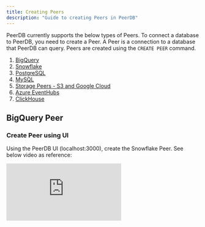 ```yaml
---
title: Creating Peers
description: "Guide to creating Peers in PeerDB"
---
```


PeerDB currently supports the below types of Peers. To connect a database to PeerDB, you need to create a Peer. A Peer is a connection to a database that PeerDB can query. Peers are created using the `CREATE PEER` command.

1. [BigQuery](#bigquery-peer)
2. [Snowflake](#snowflake-peer)
3. [PostgreSQL](#postgresql-peer)
5. [MySQL](#mysql-peer)
6. [Storage Peers - S3 and Google Cloud](#storage-peers-s3-and-gcs)
7. [Azure EventHubs](#eventhub-peer)
8. [ClickHouse](#clickhouse-peer)

## BigQuery Peer

### Create Peer using UI
Using the PeerDB UI (localhost:3000), create the Snowflake Peer. See below video as reference:

<div style={{ position: "relative", paddingBottom: "56.25%", height: 0 }}>
  <iframe
    src="https://www.loom.com/embed/4919db8f165a40e583dcde18b0ffe6a1?sid=ae95b635-5726-42a9-b60d-801d7777a8e2"
    frameBorder={0}
    webkitallowfullscreen=""
    mozallowfullscreen=""
    allowFullScreen=""
    style={{
      position: "absolute",
      top: 0,
      left: 0,
      width: "100%",
      height: "100%"
    }}
  />
</div>

### Create Peer using connection string

```sql
CREATE PEER bq_peer FROM BIGQUERY WITH
(
  type = 'service_account',
  project_id = '<project_id>',
  private_key_id = '<private_key_id>',
  private_key = '<private_key>',
  client_email = '<client_email>',
  client_id = '<client_id>',
  auth_uri = '<auth_uri>',
  token_uri = '<token_uri>',
  auth_provider_x509_cert_url = '<auth_provider_x509_cert_url>',
  client_x509_cert_url = '<client_x509_cert_url>',
  dataset_id = '<dataset_id>'
);

-- Query away tables in BigQuery
SELECT * FROM bq_peer.test_table;
```

### Authentication

PeerDB authenticates the creation of a BigQuery peer based on the service account. All the fields within the `CREATE PEER` command can be acquired from a service account JSON.
If you have a service account key, you can use that or [create a new one](https://cloud.google.com/iam/docs/keys-create-delete) dedicated for PeerDB.

<Info>
  Make sure you have the right permissions for the service account, PeerDB
  requires at least read permissions for querying. For MIRROR it requires both
  read and write.
</Info>

### Considerations

1. **Dataset Specific:** PeerDB only supports querying tables within a dataset. Cross dataset joins are not supported yet.
2. **Supported Datatypes:** All string, numeric and timestamp based datatypes are supported for querying. Record and Struct data-types are projected as JSONB. JSON datatype in BQ is not supported yet.
3. **SQL Coverage:** Most SQL constructs in reads incl. Simple Selects, JOINs, aggregations, window functions, CTEs etc are supported. You can run both Postgres compatible and BQ compatible queries through PeerDBs interface.
4. **Error Handling:** If a query fails on the BigQuery side because of lack of auth or query coverage or timeout, PeerDB handles that error and propagates the entire message as a JSON text to the end-user. We also capture this ERROR message within PeerDB logs.

## Snowflake Peer

### Create Peer using UI
Using the PeerDB UI (localhost:3000), create the Snowflake Peer. See below video as reference:

<div style={{ position: "relative", paddingBottom: "56.25%", height: 0 }}>
  <iframe
    src="https://www.loom.com/embed/7a8eb794911e49e9bc994c03d0cfeda0?sid=041aa7ea-5ed3-43f5-b4e3-51c39aa2f133"
    frameBorder={0}
    webkitallowfullscreen=""
    mozallowfullscreen=""
    allowFullScreen=""
    style={{
      position: "absolute",
      top: 0,
      left: 0,
      width: "100%",
      height: "100%"
    }}
  />
</div>

### Create Peer using connection string

```sql
CREATE PEER sf_peer FROM SNOWFLAKE WITH
(
  account_id = '<snowflake_account_identifier>',
  username = '<user_name>',
  private_key ='<private_key>',
  password = '<password>' -- only provide when the private key is encrypted
  database = '<database_name>',
  schema = '<schema>',
  warehouse = '<ware_house>',
  role = '<role>',
  query_timeout = '<query_timeout_in_seconds>'
);

-- Query away tables in Snowflake
SELECT * FROM sf_peer.<schema>.<tablename>;
```
### Granting permissions
PeerDB needs to be able to create, read and write to objects in the database you provide. The following commands ensure a smooth mirror:
```sql
GRANT ALL PRIVILEGES ON DATABASE <dbname> TO ROLE <role_used_while_creating_peer>;
GRANT USAGE ON SCHEMA <schema> TO <role_used_while_creating_peer>;
GRANT ALL ON SCHEMA <schema> TO <role_used_while_creating_peer>;
```
More information can be found [here](https://docs.snowflake.com/en/user-guide/security-access-control-configure#label-security-custom-role).
### Authentication

PeerDB authenticates the creation of a Snowflake peer based key pair authentication. Encrypted private keys are also supported.
Refer to this [doc](https://docs.snowflake.com/en/user-guide/key-pair-auth#configuring-key-pair-authentication) to create key pair, assign them to the right role and help populate the above fields.

### Considerations

1. **Database Specific:** PeerDB only supports querying tables within a database. Cross database joins are not supported yet.
2. **Supported Datatypes:** All string, numeric and timestamp based datatypes are supported for querying.
3. **SQL Coverage:** Most SQL constructs in reads incl. Simple Selects, JOINs, aggregations, window functions, CTEs etc are supported. You can run both Postgres compatible and SF compatible queries through PeerDBs interface.
4. **Error Handling:** If a query fails on the Snowflake side because of lack of auth or query coverage or timeout, PeerDB handles that error and propagates the entire message as a JSON text to the end-user. We also capture this ERROR message within PeerDB logs.

## PostgreSQL Peer
### Create Peer using UI
Using the PeerDB UI (localhost:3000), create the Postgres Peer. See below video as reference:

<div style={{ position: "relative", paddingBottom: "56.25%", height: 0 }}>
  <iframe
    src="https://www.loom.com/embed/a28dcf4f54a24102a7522bf3834a204e?sid=fde66e4a-778e-4f15-a284-0dd0f1116541"
    frameBorder={0}
    webkitallowfullscreen=""
    mozallowfullscreen=""
    allowFullScreen=""
    style={{
      position: "absolute",
      top: 0,
      left: 0,
      width: "100%",
      height: "100%"
    }}
  />
</div>

### Create Peer using connection string
```sql
CREATE PEER postgres_peer FROM POSTGRES WITH
(
    host = '<hostname>',
    port = '<port>',
    user = '<user>',
    password = '<password>',
    database = '<dbname>'
);

-- Query away tables in Postgres
SELECT * FROM postgres_peer.<schema>.<tablename>;
```

If you are connecting to a Docker Postgres instance on the same docker network as PeerDB, then the hostname will be the service name of the Postgres server and the port will be `5432`.

### Considerations

1. **Supported Datatypes:** All string, numeric and timestamp based datatypes are supported for querying. We are actively addding support for other types.
2. **Unsupported COPY command:** COPY command is not supported yet.

### SSH Tunneling Configuration (Optional)
You can connect to a PostgreSQL database through a bastion host using SSH tunneling.
Here's a [guide on setting up an SSH tunnel for PeerDB.](/connect/postgres/rds_postgres#peerdb-ssh-tunneling-guide-optional)


Then, create a PostgreSQL peer using an SSH tunnel:


```sql
CREATE PEER ssh_postgres_peer FROM POSTGRES WITH
(
    host = '<hostname>',
    port = 5432,
    user = '<user>',
    password = '<password>',
    database = '<dbname>',
    ssh_config = '{
        "host": "<ssh_host>",
        "port": 22,
        "user": "<ssh_user>",
        "password": "<ssh_password>",
        "private_key": "<base64_encoded_ssh_private_key>"
        "host_key": "host_key" -- optional
    }'
);
```

Note that the input for the private key here expects a base64 encoded private key.
The host key input is optional and is for preventing MITM attacks.

## Storage Peers - S3 and GCS

### Create Peer using UI
Using the PeerDB UI (localhost:3000), create the Snowflake Peer. See below video as reference:

<div style={{ position: "relative", paddingBottom: "56.25%", height: 0 }}>
  <iframe
    src="https://www.loom.com/embed/321a0d0becc249c9ab3478e1ea0bad33?sid=737eebc9-e019-4772-9b6b-4cf47d428a95"
    frameBorder={0}
    webkitallowfullscreen=""
    mozallowfullscreen=""
    allowFullScreen=""
    style={{
      position: "absolute",
      top: 0,
      left: 0,
      width: "100%",
      height: "100%"
    }}
  />
</div>

### Create Peer using connection string

For CDC, you would require a PostgreSQL instance to use as an external metadata store.
The CREATE PEER command for S3/GCS depends on how you set the following parameters.
```sql
CREATE PEER storage_peer FROM S3 WITH
(
    url = 's3://<gcs/s3_bucket_name>/<prefix>', -- bucket should exist
    access_key_id = '<hmac_key>', -- or AWS equivalent
    secret_access_key = '<hmac_secret>', -- or AWS equivalent
    region = 'auto', -- for S3, use the region of your bucket
    endpoint = 'https://storage.googleapis.com', -- or empty for S3
    metadata_db = 'host=<host> port=<port> user=<user> password=<password> database=<database>'
);
```
 Note that if you leave any of these parameters empty, PeerDB will use the corresponding Docker compose environment variable instead:
```yaml
x-flow-worker-env: &flow-worker-env
  ...
  # For GCS, these will be your HMAC keys instead
  # For more information:
  # https://cloud.google.com/storage/docs/authentication/managing-hmackeys
  AWS_ACCESS_KEY_ID: ${AWS_ACCESS_KEY_ID:-}
  AWS_SECRET_ACCESS_KEY: ${AWS_SECRET_ACCESS_KEY:-}
  # For GCS, set this to "auto" without the quotes
  AWS_REGION: ${AWS_REGION:-}
  # For GCS, set this as: https://storage.googleapis.com
  AWS_ENDPOINT: ${AWS_ENDPOINT:-}
  ...
```

### Considerations

1. The bucket specified in the URL must already exist.
2. Only `.avro` file format is currently supported.
3. Currently only data-movement is supported for this type of peer. Querying this peer from PeerDB's interface is not supported.

## Clickhouse Peer
You can create a Clickhouse peer using the following SQL syntax:

```sql
CREATE PEER <clickhouse_peer_name> FROM CLICKHOUSE
WITH
(
    host='<host>',
    port=<port>,
    user='<user>',
    password='<password>',
    database='<database>',
    -- disable_tls = true
);
```

- For local docker installations of Clickhouse and if you're using PeerDB OSS, the host will be `host.docker.internal`, with the port being the external port.
- The `disable_tls` parameter is optional and can be set to `true` if you are using a Clickhouse instance without TLS.
- PeerDB maintains an ephemeral internal stage for Clickhouse using a [min.io](https://min.io/) bucket.

You can configure your own bucket (S3/min.io/GCS) by passing the following optional parameters:
```sql
CREATE PEER <my_staged_clickhouse_peer> FROM CLICKHOUSE
WITH
(
    host='<host>',
    port=<port>,
    user='<user>',
    password='<password>',
    database='<database>',

    -- (Optional) S3 stage of yours:
    s3_path = 's3://<bucket-name>',
    access_key_id = '<access_key_id>',
    secret_access_key = '<secret_access_key>',
    region = '<region>',
    endpoint = '<endpoint>' -- for GCS: https://storage.googleapis.com
);

```

## MySQL Peer

```sql
CREATE PEER mysql_peer FROM MYSQL WITH (
  host='<your-hostname>',
  port=3006,
  user='<user>'
  password='<password>',
  database='<database>',
  setup='set session transaction level read only',
  disable_tls=false
);
```

### Considerations

1. Currently only querying is supported for this type of peer. Mirrors are not supported.
2. `setup` is optional, but can be used to run queries when connection setup. Useful for setting transactions as read only by default, or setting catalog/database with `use catalog.database` for [StarRocks](https://www.starrocks.io)

## EventHub Peer

To create an Eventhub peer, use the following SQL syntax:

```sql
CREATE PEER eventhubs_peer_x FROM EVENTHUBS WITH (
eventhubs = '[{"subscription_id":"my-sub-id",
"resource_group":"myresource",
"namespace":"mynamespace-1",
"location":"eastus",
"partition_count":5,
"message_retention_in_days":2
},
{"subscription_id":"my-sub-id",
"resource_group":"myresource",
"namespace":"mynamespace-2",
"location":"eastus",
"partition_count":3,
"message_retention_in_days":1
}
]',
unnest_columns = [] -- can omit this field too
);
```

**Parameters:**
- `eventhubs`: A JSON array of details of namespaces. Each item should have the following fields:
  - `subscription_id`: The ID of the Azure subscription.
  - `resource_group`: The name of the Azure resource group.
  - `namespace`: The namespace for the Eventhub.
  - `location`: The location of the Eventhub namespace's resource group, e.g., eastus.
  - `partition_count`: The number of partitions for the Eventhub.
  - `message_retention_in_days`: The number of days the messages will be retained.
- `unnest_columns`: Specifies the columns you'd like to unnest


In order to use this peer in a self-hosted PeerDB instance, your **Azure credentials must be filled** in our PeerDB docker-compose file in the environments section of the `flow-worker` service:

```yaml
environment:
  AZURE_CLIENT_ID: <client-id>
  AZURE_CLIENT_SECRET: <secret>
  AZURE_TENANT_ID: <tenant-id>
```

### Considerations

1. Currently only CDC data-movement is supported for this type of peer. Querying this peer from PeerDB's interface is not supported.
